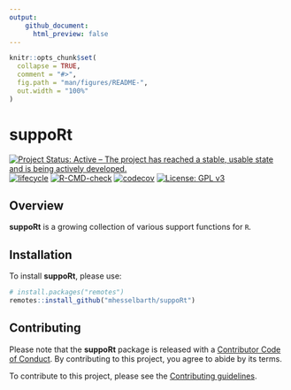 ```yaml
---
output: 
    github_document:
      html_preview: false
---
```


<!-- README.md is generated from README.Rmd. Please edit that file -->

```r
knitr::opts_chunk$set(
  collapse = TRUE,
  comment = "#>",
  fig.path = "man/figures/README-",
  out.width = "100%"
)
```

# suppoRt

<!-- badges: start -->

[![Project Status: Active – The project has reached a stable, usable state and is being actively developed.](https://www.repostatus.org/badges/latest/active.svg)](https://www.repostatus.org/#active)
[![lifecycle](https://img.shields.io/badge/lifecycle-experimental-orange.svg)](https://www.tidyverse.org/lifecycle/#experimental)
[![R-CMD-check](https://github.com/mhesselbarth/suppoRt/actions/workflows/R-CMD-check.yaml/badge.svg)](https://github.com/mhesselbarth/suppoRt/actions/workflows/R-CMD-check.yaml)
[![codecov](https://codecov.io/gh/mhesselbarth/suppoRt/branch/main/graph/badge.svg?token=7jRqHcow3n)](https://codecov.io/gh/mhesselbarth/suppoRt)
[![License: GPL v3](https://img.shields.io/badge/License-GPLv3-blue.svg)](https://www.gnu.org/licenses/gpl-3.0)

<!-- badges: end -->

## Overview

**suppoRt** is a growing collection of various support functions for `R`.

## Installation

To install **suppoRt**, please use: 
  
```r
# install.packages("remotes")
remotes::install_github("mhesselbarth/suppoRt")
```

## Contributing

Please note that the **suppoRt** package is released with a [Contributor Code of Conduct](CODE_OF_CONDUCT.md). By contributing to this project, you agree to abide by its terms.

To contribute to this project, please see the [Contributing guidelines](CONTRIBUTING.md).
